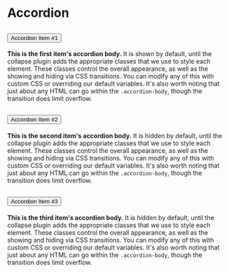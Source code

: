 <!-- Colors.stories.mdx -->


<Meta title="Design System/Bootstrap/Accordion" />

# Accordion

<Canvas>
  <div class="accordion" id="accordionExample">
    <div class="accordion-item">
      <h2 class="accordion-header" id="headingOne">
        <button
          class="accordion-button"
          type="button"
          data-bs-toggle="collapse"
          data-bs-target="#collapseOne"
          aria-expanded="true"
          aria-controls="collapseOne"
        >
          Accordion Item #1
        </button>
      </h2>
      <div
        id="collapseOne"
        class="accordion-collapse collapse show"
        aria-labelledby="headingOne"
        data-bs-parent="#accordionExample"
      >
        <div class="accordion-body">
          <strong>This is the first item's accordion body.</strong> It is shown
          by default, until the collapse plugin adds the appropriate classes
          that we use to style each element. These classes control the overall
          appearance, as well as the showing and hiding via CSS transitions. You
          can modify any of this with custom CSS or overriding our default
          variables. It's also worth noting that just about any HTML can go
          within the <code>.accordion-body</code>, though the transition does
          limit overflow.
        </div>
      </div>
    </div>
    <div class="accordion-item">
      <h2 class="accordion-header" id="headingTwo">
        <button
          class="accordion-button collapsed"
          type="button"
          data-bs-toggle="collapse"
          data-bs-target="#collapseTwo"
          aria-expanded="false"
          aria-controls="collapseTwo"
        >
          Accordion Item #2
        </button>
      </h2>
      <div
        id="collapseTwo"
        class="accordion-collapse collapse"
        aria-labelledby="headingTwo"
        data-bs-parent="#accordionExample"
      >
        <div class="accordion-body">
          <strong>This is the second item's accordion body.</strong> It is
          hidden by default, until the collapse plugin adds the appropriate
          classes that we use to style each element. These classes control the
          overall appearance, as well as the showing and hiding via CSS
          transitions. You can modify any of this with custom CSS or overriding
          our default variables. It's also worth noting that just about any HTML
          can go within the <code>.accordion-body</code>, though the transition
          does limit overflow.
        </div>
      </div>
    </div>
    <div class="accordion-item">
      <h2 class="accordion-header" id="headingThree">
        <button
          class="accordion-button collapsed"
          type="button"
          data-bs-toggle="collapse"
          data-bs-target="#collapseThree"
          aria-expanded="false"
          aria-controls="collapseThree"
        >
          Accordion Item #3
        </button>
      </h2>
      <div
        id="collapseThree"
        class="accordion-collapse collapse"
        aria-labelledby="headingThree"
        data-bs-parent="#accordionExample"
      >
        <div class="accordion-body">
          <strong>This is the third item's accordion body.</strong> It is hidden
          by default, until the collapse plugin adds the appropriate classes
          that we use to style each element. These classes control the overall
          appearance, as well as the showing and hiding via CSS transitions. You
          can modify any of this with custom CSS or overriding our default
          variables. It's also worth noting that just about any HTML can go
          within the <code>.accordion-body</code>, though the transition does
          limit overflow.
        </div>
      </div>
    </div>
  </div>
</Canvas>
